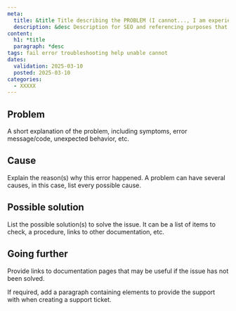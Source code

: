 ```yaml
---
meta: 
  title: &title Title describing the PROBLEM (I cannot..., I am experiencing..., My resource..., I am unable to..., Resource not found, etc.)
  description: &desc Description for SEO and referencing purposes that complements the title
content:
  h1: *title
  paragraph: *desc 
tags: fail error troubleshooting help unable cannot
dates:
  validation: 2025-03-10
  posted: 2025-03-10
categories:
  - XXXXX
---
```


## Problem

A short explanation of the problem, including symptoms, error message/code, unexpected behavior, etc.

## Cause

Explain the reason(s) why this error happened. A problem can have several causes, in this case, list every possible cause.

## Possible solution

List the possible solution(s) to solve the issue. It can be a list of items to check, a procedure, links to other documentation, etc.

## Going further

Provide links to documentation pages that may be useful if the issue has not been solved.

If required, add a paragraph containing elements to provide the support with when creating a support ticket.

<Macro id="troubleshooting-ticket">